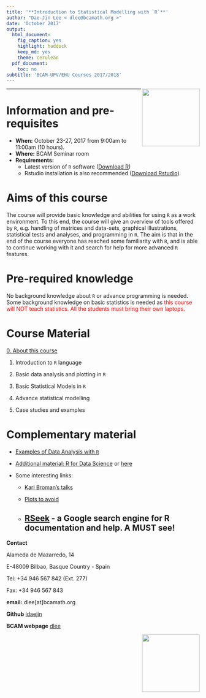 ```yaml
---
title: '**Introduction to Statistical Modelling with `R`**'
author: "Dae-Jin Lee < dlee@bcamath.org >"
date: 'October 2017'
output:
  html_document:
    fig_caption: yes
    highlight: haddock
    keep_md: yes
    theme: cerulean
  pdf_document:
    toc: no
subtitle: 'BCAM-UPV/EHU Courses 2017/2018'
---
```

<img src="http://www.bcamath.org/public_images/logo_bcam.jpg" style="width: 150px;" align="right">

----------------------------

# Information and pre-requisites

* **When:** October 23-27, 2017 from 9:00am to 11:00am (10 hours). 
* **Where:** BCAM Seminar room
* **Requirements:**
    * Latest version of `R` software (<a href="https://www.r-project.org" target="_blank">Download R</a>)
    * Rstudio installation is also recommended (<a href="https://www.rstudio.com" target="_blank">Download Rstudio</a>).

<!---
```r
install.packages(c("MASS","DAAG","effects","ggplot2","gdata","foreign","Hmisc","xlsx","psych","graphics","gplots","calibrate","corrplot","RgoogleMaps","ggmap"))
```
--->

# Aims of this course

The course will provide basic knowledge and abilities for using `R` as a work environment. To this end, the course will give an overview of tools offered by `R`, e.g. handling of matrices and data-sets, graphical illustrations, statistical tests and analyses, and programming in `R`. The aim is that in the end of the course everyone has reached some familiarity with `R`, and is able to continue working with it and search for help for more advanced `R` features.

# Pre-required knowledge

No background knowledge about `R` or advance programming is needed. Some background knowledge on basic statistics is needed as <span style="color:red">this course will NOT teach statistics.</span>  <span style="color:red">All the students must bring their own laptops.</span>

<!--* **Download all material** [here](http://idaejin.github.io/bcam-courses/neiker-2016/material.zip)
-->


# Course Material

  [0. About this course](Ch0.html)
  
  1. Introduction to `R` language
  
  2. Basic data analysis and plotting in `R`
   
  3. Basic Statistical Models in `R`

  4. Advance statistical modelling
  
  5. Case studies and examples
  

# Complementary material

  * [Examples of Data Analysis with `R`](http://idaejin.github.io/bcam-courses/R/intro/examples.html)

  * [Additional material: R for Data Science](http://r4ds.had.co.nz/) or [here](http://courses.had.co.nz/)

  * Some interesting links:
  
      + [Karl Broman's talks](http://kbroman.org/pages/talks.html)
      
      + [Plots to avoid](http://genomicsclass.github.io/book/pages/plots_to_avoid.html)
      
      + [RSeek](http://rseek.org/) - a Google search engine for R documentation and help. A MUST see!
-----------------------------------------------------

**Contact**

Alameda de Mazarredo, 14

E-48009 Bilbao, Basque Country - Spain

Tel: +34 946 567 842 (Ext. 277)

Fax: +34 946 567 843

**email:** dlee[at]bcamath.org

**Github** [idaejin](https://github.com/idaejin/)

**BCAM webpage** [dlee](http://www.bcamath.org/en/people/dlee)

<img src="http://www.bcamath.org/public_images/logo_bcam.jpg" style="width: 150px;" align="right">



